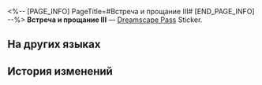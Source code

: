 <%-- [PAGE_INFO]
PageTitle=#Встреча и прощание III#
[END_PAGE_INFO] --%>
{{Предмет Инфобокс
|id          = 225032
|Изображение = Dreamscape Pass Sticker Text.png
|Тип         = Dreamscape Pass Sticker
|Тип2        = Прах к праху, пепел к пеплу Stickers
|Инвентарь   = 
|Редкость    = 4
|Эффект      = 
|Описание    = Пронумерованные наклейки, используемые для украшения дневника сновидений. Бывают самыми разными.
|Источник1   = [[Открыто по умолчанию]]
}}
{{Описание|На освящённых неоном улицах ваше знакомство с ней началось с неожиданного конфликта. Если бы вы не вмешались, какой бы конец ждал эту историю?}}
'''Встреча и прощание III''' — [[Dreamscape Pass]] Sticker.

==На других языках==
{{На других языках
|en   = Encounter and Farewell (III)
|zhs  = 邂逅与告别•其三
|zht  = 邂逅與告別•其三
|ja   = 出会いと別れ・その3
|ko   = 만남과 이별•3
|es   = Encuentros y despedidas&nbsp;III
|fr   = Rencontre et adieu (III)
|ru   = Встреча и прощание III
|th   = พบเจอและอำลา 3
|vi   = Gặp Gỡ Và Chia Ly 3
|de   = Begegnung und Abschied (Teil 3)
|id   = Pertemuan dan Perpisahan 3
|pt   = Encontros e Despedidas (III)
}}

==История изменений==
{{История изменений|3.5}}